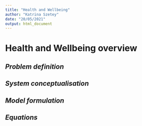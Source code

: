 ```yaml
---
title: "Health and Wellbeing"
author: "Katrina Szetey"
date: "20/05/2021"
output: html_document
---
```


# Health and Wellbeing overview


## *Problem definition*



## *System conceptualisation*



## *Model formulation*



## *Equations*